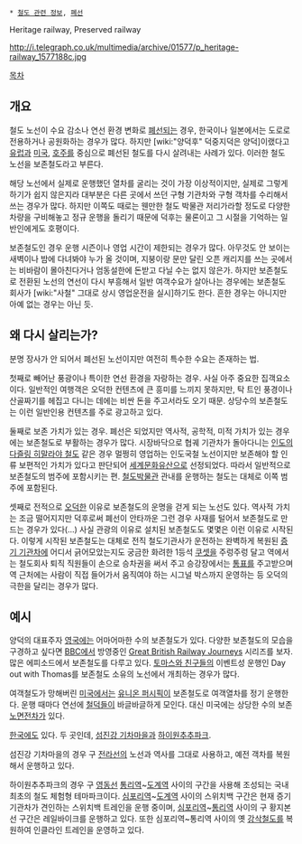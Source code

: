  * [[철도 관련 정보]], [[폐선]]

Heritage railway, Preserved railway

http://i.telegraph.co.uk/multimedia/archive/01577/p_heritage-railway_1577188c.jpg

[[목차]]
== 개요 ==
철도 노선이 수요 감소나 연선 환경 변화로 [[폐선]]되는 경우, 한국이나 일본에서는 도로로 전용하거나 공원화하는 경우가 많다. 하지만 [wiki:"양덕후" 덕중지덕은 양덕]이랬다고 [[유럽]]과 [[미국]], [[호주]]를 중심으로 폐선된 철도를 다시 살려내는 사례가 있다. 이러한 철도 노선을 보존철도라고 부른다.

해당 노선에서 실제로 운행했던 열차를 굴리는 것이 가장 이상적이지만, 실제로 그렇게 하기가 쉽지 않은지라 대부분은 다른 곳에서 쓰던 구형 기관차와 구형 객차를 수리해서 쓰는 경우가 많다. 하지만 이쪽도 때로는 웬만한 철도 박물관 저리가라할 정도로 다양한 차량을 구비해놓고 정규 운행을 돌리기 때문에 덕후는 물론이고 그 시절을 기억하는 일반인에게도 호평이다.

보존철도인 경우 운행 시즌이나 영업 시간이 제한되는 경우가 많다. 아무것도 안 보이는 새벽이나 밤에 다녀봐야 누가 올 것이며, 지붕이랑 문만 달린 오픈 캐리지를 쓰는 곳에서는 비바람이 몰아친다거나 엄동설한에 돈받고 다닐 수는 없지 않은가. 하지만 보존철도로 전환된 노선의 연선이 다시 부흥해서 일반 여객수요가 살아나는 경우에는 보존철도 회사가 [wiki:"사철" 그대로 상시 영업운전을 실시]하기도 한다. 흔한 경우는 아니지만 아예 없는 경우는 아닌 듯.

== 왜 다시 살리는가? ==
분명 장사가 안 되어서 폐선된 노선이지만 여전히 특수한 수요는 존재하는 법.

첫째로 빼어난 풍광이나 특이한 연선 환경을 자랑하는 경우. 사실 아주 중요한 집객요소이다. 일반적인 여행객은 오덕한 컨텐츠에 큰 흥미를 느끼지 못하지만, 탁 트인 풍경이나 산골짜기를 헤집고 다니는 데에는 비싼 돈을 주고서라도 오기 때문. 상당수의 보존철도는 이런 일반인용 컨텐츠를 주로 광고하고 있다.

둘째로 보존 가치가 있는 경우. 폐선은 되었지만 역사적, 공학적, 미적 가치가 있는 경우에는 보존철도로 부활하는 경우가 많다. 시장바닥으로 협궤 기관차가 돌아다니는 [[인도]]의 [[다즐링 히말라야 철도]] 같은 경우 멀쩡히 영업하는 인도국철 노선이지만 보존해야 할 인류 보편적인 가치가 있다고 판단되어 [[세계문화유산]]으로 선정되었다. 따라서 일반적으로 보존철도의 범주에 포함시키는 편. [[철도박물관]] 관내를 운행하는 철도는 대체로 이쪽 범주에 포함된다. 

셋째로 전적으로 [[오덕]]한 이유로 보존철도의 운명을 걷게 되는 노선도 있다. 역사적 가치는 조금 떨어지지만 덕후로써 폐선이 안타까운 그런 경우 사재를 털어서 보존철도로 만드는 경우가 있다(...) 사실 관광의 이유로 설치된 보존철도도 몇몇은 이런 이유로 시작된다. 이렇게 시작된 보존철도는 대체로 전직 철도기관사가 운전하는 완벽하게 복원된 [[증기 기관차]]에 어디서 긁어모았는지도 궁금한 화려한 1등석 [[쿠셋]]을 주렁주렁 달고 역에서는 철도회사 퇴직 직원들이 손으로 승차권을 써서 주고 승강장에서는 [[통표]]를 주고받으며 역 근처에는 사람이 직접 들어가서 움직여야 하는 시그널 박스까지 운영하는 등 오덕의 극한을 달리는 경우가 많다.

== 예시 ==
양덕의 대표주자 [[영국]]에는 어마어마한 수의 보존철도가 있다. 다양한 보존철도의 모습을 구경하고 싶다면 [[BBC]]에서 방영중인 [http://www.bbc.co.uk/programmes/b00pykgg Great British Railway Journeys] 시리즈를 보자. 많은 에피소드에서 보존철도를 다루고 있다. [[토마스와 친구들]]의 이벤트성 운행인 Day out with Thomas를 보존철도 소유의 노선에서 개최하는 경우가 많다.

여객철도가 망해버린 [[미국]]에서는 [[유니온 퍼시픽]]이 보존철도로 여객열차를 정기 운행한다. 운행 때마다 연선에 [[철덕]]들이 바글바글하게 모인다. 대신 미국에는 상당한 수의 보존 [[노면전차]]가 있다.

[[한국]]에도 있다. 두 곳인데, [[섬진강 기차마을]]과 [[하이원추추파크]].

섬진강 기차마을의 경우 구 [[전라선]]의 노선과 역사를 그대로 사용하고, 예전 객차를 복원해서 운행하고 있다.

하이원추추파크의 경우 구 [[영동선]] [[통리역]]~[[도계역]] 사이의 구간을 사용해 조성되는 국내 최초의 철도 체험형 테마파크이다. [[심포리역]]~[[도계역]] 사이의 스위치백 구간은 현재 증기기관차가 견인하는 스위치백 트레인을 운행 중이며, [[심포리역]]~[[통리역]] 사이의 구 황지본선 구간은 레일바이크를 운행하고 있다. 또한 심포리역~통리역 사이의 옛 [[강삭철도]]를 복원하여 인클라인 트레인을 운영하고 있다.
